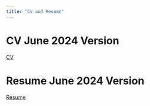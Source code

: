 ```yaml
---
title: "CV and Resume"
---
```

# CV June 2024 Version
[CV](Kyle Biagan CV 2024.pdf "CV")

# Resume June 2024 Version
[Resume](Kyle Biagan Resume 2024.pdf "Resume")
